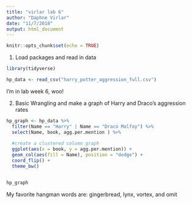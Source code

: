 ```yaml
---
title: "virlar lab 6"
author: "Daphne Virlar"
date: "11/7/2018"
output: html_document
---
```


```r
knitr::opts_chunk$set(echo = TRUE)
```


1. Load packages and read in data
```r

library(tidyverse)

hp_data <- read_csv("harry_potter_aggression_full.csv")

```


I'm in lab week 6, woo!


2. Basic Wrangling and make a graph of Harry and Draco's aggression rates
```r

hp_graph <- hp_data %>% 
  filter(Name == "Harry" | Name == "Draco Malfoy") %>% 
  select(Name, book, agg.per.mention ) %>% 
  
  #create a clustered column graph
  ggplot(aes(x = book, y = agg.per.mention)) +
  geom_col(aes(fill = Name), position = "dodge") +
  coord_flip() +
  theme_bw()


hp_graph

```


My favorite hangman words are: gingerbread, lynx, vortex, and omit